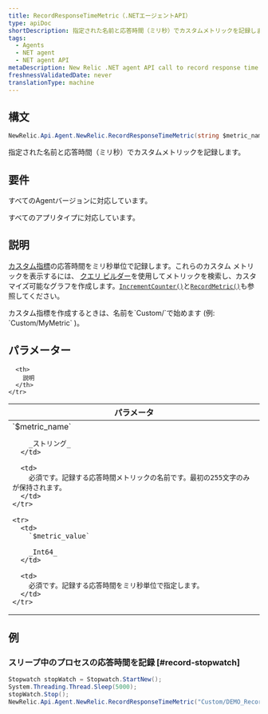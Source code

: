 ```yaml
---
title: RecordResponseTimeMetric（.NETエージェントAPI）
type: apiDoc
shortDescription: 指定された名前と応答時間（ミリ秒）でカスタムメトリックを記録します。
tags:
  - Agents
  - NET agent
  - NET agent API
metaDescription: New Relic .NET agent API call to record response time as custom metric timeslice data.
freshnessValidatedDate: never
translationType: machine
---
```


## 構文

```cs
NewRelic.Api.Agent.NewRelic.RecordResponseTimeMetric(string $metric_name, Int64 $metric_value)
```

指定された名前と応答時間（ミリ秒）でカスタムメトリックを記録します。

## 要件

すべてのAgentバージョンに対応しています。

すべてのアプリタイプに対応しています。

## 説明

[カスタム指標](/docs/agents/manage-apm-agents/agent-metrics/custom-metrics)の応答時間をミリ秒単位で記録します。これらのカスタム メトリックを表示するには、 [クエリ ビルダー](/docs/query-your-data/explore-query-data/query-builder/use-advanced-nrql-mode-specify-data)を使用してメトリックを検索し、カスタマイズ可能なグラフを作成します。[`IncrementCounter()`](/docs/agents/net-agent/net-agent-api/incrementcounter-net-agent)と[`RecordMetric()`](/docs/agents/net-agent/net-agent-api/recordmetric-net-agent)も参照してください。

<Callout variant="important">
  カスタム指標を作成するときは、名前を`Custom/`で始めます (例: `Custom/MyMetric` )。
</Callout>

## パラメーター

<table>
  <thead>
    <tr>
      <th width="25%">
        パラメータ
      </th>

      <th>
        説明
      </th>
    </tr>
  </thead>

  <tbody>
    <tr>
      <td>
        `$metric_name`

        _ストリング_
      </td>

      <td>
        必須です。記録する応答時間メトリックの名前です。最初の255文字のみが保持されます。
      </td>
    </tr>

    <tr>
      <td>
        `$metric_value`

        _Int64_
      </td>

      <td>
        必須です。記録する応答時間をミリ秒単位で指定します。
      </td>
    </tr>
  </tbody>
</table>

## 例

### スリープ中のプロセスの応答時間を記録 [#record-stopwatch]

```cs
Stopwatch stopWatch = Stopwatch.StartNew();
System.Threading.Thread.Sleep(5000);
stopWatch.Stop();
NewRelic.Api.Agent.NewRelic.RecordResponseTimeMetric("Custom/DEMO_Record_Response_Time_Metric", stopWatch.ElapsedMilliseconds);
```